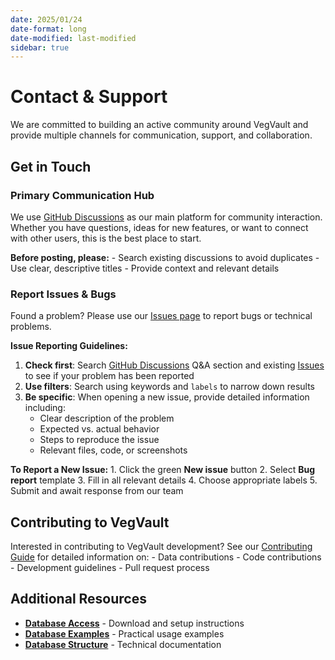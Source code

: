 ```yaml
---
date: 2025/01/24
date-format: long
date-modified: last-modified
sidebar: true
---
```


# Contact & Support

We are committed to building an active community around VegVault and provide multiple channels for communication, support, and collaboration.

## Get in Touch

### Primary Communication Hub

We use [GitHub Discussions](https://github.com/OndrejMottl/VegVault/discussions) as our main platform for community interaction. Whether you have questions, ideas for new features, or want to connect with other users, this is the best place to start.

**Before posting, please:**
- Search existing discussions to avoid duplicates
- Use clear, descriptive titles
- Provide context and relevant details

### Report Issues & Bugs

Found a problem? Please use our [Issues page](https://github.com/OndrejMottl/VegVault/issues) to report bugs or technical problems.

**Issue Reporting Guidelines:**

1. **Check first**: Search [GitHub Discussions](https://github.com/OndrejMottl/VegVault/discussions) Q&A section and existing [Issues](https://github.com/OndrejMottl/VegVault/issues) to see if your problem has been reported
2. **Use filters**: Search using keywords and `labels` to narrow down results
3. **Be specific**: When opening a new issue, provide detailed information including:
   - Clear description of the problem
   - Expected vs. actual behavior
   - Steps to reproduce the issue
   - Relevant files, code, or screenshots

**To Report a New Issue:**
1. Click the green **New issue** button
2. Select **Bug report** template
3. Fill in all relevant details
4. Choose appropriate labels
5. Submit and await response from our team

## Contributing to VegVault

Interested in contributing to VegVault development? See our [Contributing Guide](/website/contribute.qmd) for detailed information on:
- Data contributions
- Code contributions  
- Development guidelines
- Pull request process

## Additional Resources

- **[Database Access](/website/database_access.qmd)** - Download and setup instructions
- **[Database Examples](/website/database_examples.qmd)** - Practical usage examples
- **[Database Structure](/website/database_structure.qmd)** - Technical documentation
